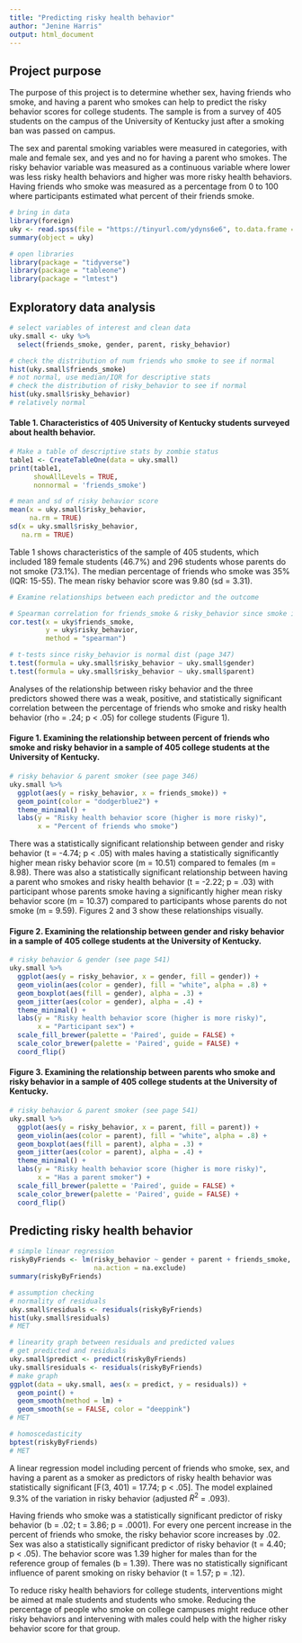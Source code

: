 ```yaml
---
title: "Predicting risky health behavior"
author: "Jenine Harris"
output: html_document
---
```


## Project purpose

The purpose of this project is to determine whether sex, having friends who smoke, and having a parent who smokes can help to predict the risky behavior scores for college students. The sample is from a survey of 405 students on the campus of the University of Kentucky just after a smoking ban was passed on campus.

The sex and parental smoking variables were measured in categories, with male and female sex, and yes and no for having a parent who smokes. The risky behavior variable was measured as a continuous variable where lower was less risky health behaviors and higher was more risky health behaviors. Having friends who smoke was measured as a percentage from 0 to 100 where participants estimated what percent of their friends smoke. 

```r
# bring in data
library(foreign)
uky <- read.spss(file = "https://tinyurl.com/ydyns6e6", to.data.frame = T)
summary(object = uky)

# open libraries
library(package = "tidyverse")
library(package = "tableone")
library(package = "lmtest")
```


## Exploratory data analysis


```r
# select variables of interest and clean data
uky.small <- uky %>% 
  select(friends_smoke, gender, parent, risky_behavior)  
```

```r
# check the distribution of num friends who smoke to see if normal
hist(uky.small$friends_smoke)
# not normal, use median/IQR for descriptive stats
# check the distribution of risky_behavior to see if normal
hist(uky.small$risky_behavior)
# relatively normal
```

#### Table 1. Characteristics of 405 University of Kentucky students surveyed about health behavior.

```r
# Make a table of descriptive stats by zombie status
table1 <- CreateTableOne(data = uky.small)
print(table1, 
      showAllLevels = TRUE, 
      nonnormal = 'friends_smoke')
```

```r
# mean and sd of risky behavior score
mean(x = uky.small$risky_behavior, 
     na.rm = TRUE)
sd(x = uky.small$risky_behavior, 
   na.rm = TRUE)
```

Table 1 shows characteristics of the sample of 405 students, which included 189 female students (46.7%) and 296 students whose parents do not smoke (73.1%). The median percentage of friends who smoke was 35% (IQR: 15-55). The mean risky behavior score was 9.80 (sd = 3.31).

```r
# Examine relationships between each predictor and the outcome

# Spearman correlation for friends_smoke & risky_behavior since smoke is nonnormal (page 504)
cor.test(x = uky$friends_smoke,
         y = uky$risky_behavior,
         method = "spearman")

# t-tests since risky_behavior is normal dist (page 347)
t.test(formula = uky.small$risky_behavior ~ uky.small$gender)
t.test(formula = uky.small$risky_behavior ~ uky.small$parent)
```

Analyses of the relationship between risky behavior and the three predictors showed there was a weak, positive, and statistically significant correlation between the percentage of friends who smoke and risky health behavior (rho = .24; p < .05) for college students (Figure 1).

#### Figure 1. Examining the relationship between percent of friends who smoke and risky behavior in a sample of 405 college students at the University of Kentucky. 

```r
# risky behavior & parent smoker (see page 346)
uky.small %>% 
  ggplot(aes(y = risky_behavior, x = friends_smoke)) +
  geom_point(color = "dodgerblue2") +
  theme_minimal() +
  labs(y = "Risky health behavior score (higher is more risky)",
       x = "Percent of friends who smoke")  
```

There was a statistically significant relationship between gender and risky behavior (t = -4.74; p < .05) with males having a statistically significantly higher mean risky behavior score (m = 10.51) compared to females (m = 8.98). There was also a statistically significant relationship between having a parent who smokes and risky health behavior (t = -2.22; p = .03) with participant whose parents smoke having a significantly higher mean risky behavior score (m = 10.37) compared to participants whose parents do not smoke (m = 9.59). Figures 2 and 3 show these relationships visually.

#### Figure 2. Examining the relationship between gender and risky behavior in a sample of 405 college students at the University of Kentucky. 

```r
# risky behavior & gender (see page 541)
uky.small %>% 
  ggplot(aes(y = risky_behavior, x = gender, fill = gender)) +
  geom_violin(aes(color = gender), fill = "white", alpha = .8) +
  geom_boxplot(aes(fill = gender), alpha = .3) +
  geom_jitter(aes(color = gender), alpha = .4) +
  theme_minimal() +
  labs(y = "Risky health behavior score (higher is more risky)",
       x = "Participant sex") +
  scale_fill_brewer(palette = 'Paired', guide = FALSE) +
  scale_color_brewer(palette = 'Paired', guide = FALSE) +
  coord_flip() 
```

#### Figure 3. Examining the relationship between parents who smoke and risky behavior in a sample of 405 college students at the University of Kentucky. 

```r
# risky behavior & parent smoker (see page 541)
uky.small %>% 
  ggplot(aes(y = risky_behavior, x = parent, fill = parent)) +
  geom_violin(aes(color = parent), fill = "white", alpha = .8) +
  geom_boxplot(aes(fill = parent), alpha = .3) +
  geom_jitter(aes(color = parent), alpha = .4) +
  theme_minimal() +
  labs(y = "Risky health behavior score (higher is more risky)",
       x = "Has a parent smoker") +
  scale_fill_brewer(palette = 'Paired', guide = FALSE) +
  scale_color_brewer(palette = 'Paired', guide = FALSE) +
  coord_flip() 
```

## Predicting risky health behavior

```r
# simple linear regression 
riskyByFriends <- lm(risky_behavior ~ gender + parent + friends_smoke, data = uky.small, 
                     na.action = na.exclude)
summary(riskyByFriends)

# assumption checking
# normality of residuals
uky.small$residuals <- residuals(riskyByFriends)
hist(uky.small$residuals)
# MET

# linearity graph between residuals and predicted values
# get predicted and residuals
uky.small$predict <- predict(riskyByFriends)
uky.small$residuals <- residuals(riskyByFriends)
# make graph
ggplot(data = uky.small, aes(x = predict, y = residuals)) +
  geom_point() +
  geom_smooth(method = lm) +
  geom_smooth(se = FALSE, color = "deeppink")
# MET

# homoscedasticity
bptest(riskyByFriends)
# MET


```

A linear regression model including percent of friends who smoke, sex, and having a parent as a smoker as predictors of risky health behavior was statistically significant [F(3, 401) = 17.74; p < .05]. The model explained 9.3% of the variation in risky behavior (adjusted $R^2$ = .093). 

Having friends who smoke was a statistically significant predictor of risky behavior (b = .02; t = 3.86; p = .0001). For every one percent increase in the percent of friends who smoke, the risky behavior score increases by .02. Sex was also a statistically significant predictor of risky behavior (t = 4.40; p < .05). The behavior score was 1.39 higher for males than for the reference group of females (b = 1.39). There was no statistically significant influence of parent smoking on risky behavior (t = 1.57; p = .12).

To reduce risky health behaviors for college students, interventions might be aimed at male students and students who smoke. Reducing the percentage of people who smoke on college campuses might reduce other risky behaviors and intervening with males could help with the higher risky behavior score for that group.

